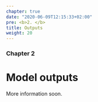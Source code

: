 ```yaml
---
chapter: true
date: "2020-06-09T12:15:33+02:00"
pre: <b>2. </b>
title: Outputs
weight: 20
---
```


### Chapter 2

# Model outputs

More information soon.